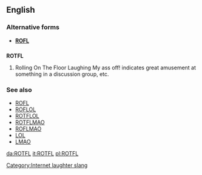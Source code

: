 ==English==

===Alternative forms===
* '''[[ROFL]]'''

==={{initialism}}===
'''ROTFL'''

# {{context|internet slang}} Rolling On The Floor Laughing My ass off! indicates great amusement at something in a discussion group, etc.

===See also===
* [[ROFL]]
* [[ROFLOL]]
* [[ROTFLOL]]
* [[ROTFLMAO]]
* [[ROFLMAO]]
* [[LOL]]
* [[LMAO]]

[[Category:Internet laughter slang]]

[[da:ROTFL]]
[[it:ROTFL]]
[[pl:ROTFL]]